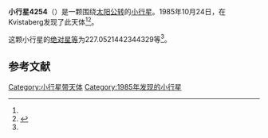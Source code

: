{{Infobox planet
| bgcolour = #FFFFC0
| name = 4254 Kamel
| symbol = 
| image = 
| caption = 
| discovery = yes
| discovery_ref = 
| discoverer = {{link-en|英格瓦·克拉斯·拉格尔科维斯特|Claes-Ingvar Lagerkvist}}
| discovery_site = [[Kvistaberg|Kvistaberg]] 
| discovered = 1985年10月24日
| designations = yes
| mp_name = 
| named_after = 
| alt_names = 1985 UT3/ 1947 TB / 1951 SU / 1961 AG / 1970 EX1 / 1979 HJ4 / 1981 WG4 / 1981 WX7 / 1983 ER1 / 1983 FL
| mp_category = [[主带小行星|主带小行星]]
| orbit_ref = <ref name="a">[http://ssd.jpl.nasa.gov/sbdb.cgi?sstr=4254 4254 Kamel] {{Wayback|url=http://ssd.jpl.nasa.gov/sbdb.cgi?sstr=4254 |date=20201124004511 }}，小行星數據庫瀏覽器（JPL Small-Body Database Browser）－[[美国国家航空航天局|美国国家航空航天局]]喷气推进实验室</ref>
| epoch = 2456400.5 (2013年4月18日更新)
| aphelion = {{convert|3.028926606238866|AU|km|3|abbr=on|lk=out}}
| perihelion = {{convert|2.20465543826174|AU|km|3|abbr=on}}
| semimajor = {{convert|2.616791022250303|AU|km|3|abbr=on}}
| eccentricity = 0.15749656
| period = 1546.151295 [[日|日]]<br />4.23[[儒略年|儒略年]]
| avg_speed = 
| inclination = 13.01755778706621
| asc_node = 202.0005603004581
| mean_anomaly = 
| arg_peri = 227.0521442344329
| satellites = 
| physical_characteristics = yes
| dimensions = 
| mass = 
| density = 
| surface_grav = 
| escape_velocity = 
| sidereal_day = 
| axial_tilt = 
| pole_ecliptic_lat = 
| pole_ecliptic_lon = 
| albedo = 
| temperatures= 
| temp_name1 = 
| mean_temp_1 = 
| max_temp_1 = 
| temp_name2 = 
| max_temp_2 = 
| spectral_type = 
| abs_magnitude = 227.0521442344329
}}

'''小行星4254'''（{{lang-en|4254 Kamel}}）是一颗围绕[[太阳|太阳]][[公转|公转]]的[[小行星|小行星]]。1985年10月24日，{{link-en|英格瓦·克拉斯·拉格尔科维斯特|Claes-Ingvar Lagerkvist}}在Kvistaberg发现了此天体<ref name="a" /><ref>{{cite news|title=小行星列表|url=http://cfa-www.harvard.edu/iau/lists/NumberedMPs.txt|accessdate=2013-07-08|newspaper=哈佛大学|archive-date=2008-05-17|archive-url=https://web.archive.org/web/20080517010638/http://cfa-www.harvard.edu/iau/lists/NumberedMPs.txt|dead-url=no}}</ref>。

这颗小行星的[[绝对星等|绝对星等]]为227.0521442344329等<ref name="a" />。

==参考文献==
{{reflist}}
{{Minor Planet Number|[[小行星4253|小行星4253]]|[[小行星4255|小行星4255]]}}

{{小天体}}

[[Category:小行星带天体|Category:小行星带天体]]
[[Category:1985年发现的小行星|Category:1985年发现的小行星]]

{{asteroid-stub}}